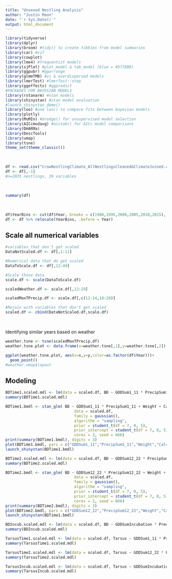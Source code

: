```yaml
---
title: "Unsexed Nestling Analysis"
author: "Justin Mann"
date: "`r Sys.Date()`"
output: html_document
---
```


```r
library(tidyverse)
library(dplyr)
library(broom) #tidy() to create tibbles from model summaries
library(car) #vif
library(cowplot)
library(lme4) #frequentist models  
library(sjPlot) #plot_model & tab_model (blue = #377EB8)
library(ggpubr) #ggarrange
library(glmmTMB) #zi & overdispersed models
library(lmerTest) #lmerTest::step
library(ggeffects) #ggpredict
#PACKAGES FOR BAYESIAN MODELS
library(rstanarm) #stan models
library(shinystan) #stan model evaluation
#launch_shinystan_demo()
library(loo) #use loo() to compare fits between bayesian models
library(plotly)
library(MuMIn) #dredge() for unsupervised model selection
library(AICcmodavg) #aictab() for AICc model comparisons
library(DHARMa)
library(DescTools)
library(umap)
library(tsne)
theme_set(theme_classic())
```
<br>

```r
df <- read.csv("CrowNestlingClimate_AllNestlingsCleaned&ClimateJoined.csv", h=TRUE)
df <- df[,-1]
#n=2035 nestlings, 39 variables
```
<br>

```r
summary(df)
```
<br>

```r
df$YearBins <- cut(df$Year, breaks = c(1988,1995,2000,2005,2010,2015), labels = c("89-95","96-00","01-05","06-10","11-18"))
df <- df %>% relocate(YearBins, .before = Year)
```


## Scale all numerical variables
```r
#variables that don't get scaled 
DataNotScaled.df <- df[,1:11]

#Numerical data that do get scaled
DataToScale.df <- df[,12:40]

#Scale those data
scale.df <- scale(DataToScale.df)

scaledWeather.df <- scale.df[,12:29]

scaledMaxTPrecip.df <- scale.df[,c(12:14,18:20)]

#Rejoin with variables that don't get scaled
scaled.df <- cbind(DataNotScaled.df,scale.df)
```
<br>

Identifying similar years based on weather
```r
weather.tsne <- tsne(scaledMaxTPrecip.df)
weather.tsne.plot <- data.frame(x=weather.tsne[,1],y=weather.tsne[,2])

ggplot(weather.tsne.plot, aes(x=x,y=y,color=as.factor(df$Year)))+
  geom_point()
#weather.umap$layout


```


## Modeling
```r
BDTime1.scaled.mdl <- lm(data = scaled.df, BD ~ GDDSum1_11 * PrecipSum1_11 + Weight + CalcAge)
summary(BDTime1.scaled.mdl)
```

```r
BDTime1.bmdl <- stan_glm( BD ~ GDDSum1_11 * PrecipSum1_11 + Weight + CalcAge,
                              data = scaled.df,
                              family = gaussian(),
                              algorithm = "sampling",
                              prior = student_t(df = 7, 0, 5), 
                              prior_intercept = student_t(df = 7, 0, 5),
                              cores = 2, seed = 666)
print(summary(BDTime1.bmdl), digits = 3)
plot(BDTime1.bmdl, pars = c("GDDSum1_11","PrecipSum1_11","Weight","CalcAge","GDDSum1_11:PrecipSum1_11"))
launch_shinystan(BDTime1.bmdl)
```


```r
BDTime2.scaled.mdl <- lm(data = scaled.df, BD ~ GDDSum12_22 * PrecipSum12_22 + Weight + CalcAge)
summary(BDTime2.scaled.mdl)
```

```r
BDTime2.bmdl <- stan_glm( BD ~ GDDSum12_22 * PrecipSum12_22 + Weight + CalcAge,
                              data = scaled.df,
                              family = gaussian(),
                              algorithm = "sampling",
                              prior = student_t(df = 7, 0, 5), 
                              prior_intercept = student_t(df = 7, 0, 5),
                              cores = 2, seed = 666)
print(summary(BDTime2.bmdl), digits = 3)
plot(BDTime2.bmdl, pars = c("GDDSum12_22","PrecipSum12_22","Weight","CalcAge","GDDSum12_22:PrecipSum12_22"))
launch_shinystan(BDTime1.bmdl)
```



```r
BDIncub.scaled.mdl <- lm(data = scaled.df, BD ~ GDDSumIncubation * PrecipSumIncubation + Weight + CalcAge)
summary(BDIncub.scaled.mdl)
```


```r
TarsusTime1.scaled.mdl <- lm(data = scaled.df, Tarsus ~ GDDSum1_11 * PrecipSum1_11 + Weight + CalcAge)
summary(TarsusTime1.scaled.mdl)
```

```r
TarsusTime2.scaled.mdl <- lm(data = scaled.df, Tarsus ~ GDDSum12_22 * PrecipSum12_22 + Weight + CalcAge)
summary(TarsusTime2.scaled.mdl)
```

```r
TarsusIncub.scaled.mdl <- lm(data = scaled.df, Tarsus ~ GDDSumIncubation * PrecipSumIncubation + Weight + CalcAge)
summary(TarsusIncub.scaled.mdl)
```
